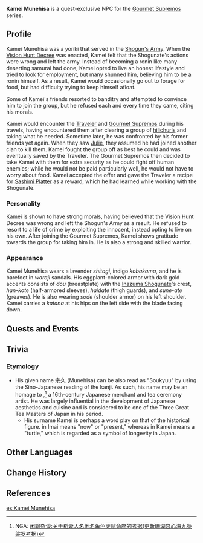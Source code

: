 {{Character Infobox
|type             = Quest NPC
|image            = NPC Kamei Munehisa.png
|realname         = 
|region           = Inazuma
|location         = Inazuma
|location2        = Sumeru
|affiliation      = Shogun's Army
|affiliationNote  = Formerly
|affiliation2     = Gourmet Supremos
|title            = 
|voiceEN          = 
|voiceCN          = 
|voiceJP          = 
|dialoguereward   = 
}}
'''Kamei Munehisa''' {{Lang|ja=亀井宗久}} is a quest-exclusive NPC for the [[Gourmet Supremos]] series.

==Profile==
Kamei Munehisa was a yoriki that served in the [[Shogun's Army]]. When the [[Vision Hunt Decree]] was enacted, Kamei felt that the Shogunate's actions were wrong and left the army. Instead of becoming a ronin like many deserting samurai had done, Kamei opted to live an honest lifestyle and tried to look for employment, but many shunned him, believing him to be a ronin himself. As a result, Kamei would occasionally go out to forage for food, but had difficulty trying to keep himself afloat.

Some of Kamei's friends resorted to banditry and attempted to convince him to join the group, but he refused each and every time they came, citing his morals.

Kamei would encounter the [[Traveler]] and [[Gourmet Supremos]] during his travels, having encountered them after clearing a group of [[hilichurls]] and taking what he needed. Sometime later, he was confronted by his former friends yet again. When they saw [[Julie]], they assumed he had joined another clan to kill them. Kamei fought the group off as best he could and was eventually saved by the Traveler. The Gourmet Supremos then decided to take Kamei with them for extra security as he could fight off human enemies; while he would not be paid particularly well, he would not have to worry about food. Kamei accepted the offer and gave the Traveler a recipe for [[Sashimi Platter]] as a reward, which he had learned while working with the Shogunate.

===Personality===
Kamei is shown to have strong morals, having believed that the Vision Hunt Decree was wrong and left the Shogun's Army as a result. He refused to resort to a life of crime by exploiting the innocent, instead opting to live on his own. After joining the Gourmet Supremos, Kamei shows gratitude towards the group for taking him in. He is also a strong and skilled warrior.

===Appearance===
Kamei Munehisa wears a  lavender ''shitagi'', indigo ''kobakama'', and he is barefoot in ''waraji'' sandals. His eggplant-colored armor with dark gold accents consists of ''dou'' (breastplate) with the [[Inazuma Shogunate]]'s crest, ''han-kote'' (half-armored sleeves), ''haidate'' (thigh guards), and ''sune-ate'' (greaves). He is also wearing ''sode'' (shoulder armor) on his left shoulder. Kamei carries a ''katana'' at his hips on the left side with the blade facing down.

==Quests and Events==
{{Quests and Events}}

==Trivia==
===Etymology===
*His given name 宗久 (Munehisa) can be also read as "Soukyuu" by using the Sino-Japanese reading of the kanji. As such, his name may be an homage to {{Lang|{{w|Imai Sōkyū|Imai Soukyuu}}|ja=今井宗久}},<ref>NGA: [https://bbs.nga.cn/read.php?tid=28016578 闲聊杂谈:关于稻妻人名地名角色天赋命座的考据(更新珊瑚宫心海九条裟罗考据)]</ref> a 16th-century Japanese merchant and tea ceremony artist. He was largely influential in the development of Japanese aesthetics and cuisine and is considered to be one of the Three Great Tea Masters of Japan in his period.
**His surname Kamei is perhaps a word play on that of the historical figure. {{Lang|''Ima''|ja=今}} in Imai means "now" or "present," whereas {{Lang|''kame''|ja=亀}} in Kamei means a "turtle," which is regarded as a symbol of longevity in Japan.

==Other Languages==
{{Other Languages
|default_hidden = 1
|en      = Kamei Munehisa
|zhs     = 龟井宗久
|zhs_rm  = Guījǐng Zōngjiǔ
|zht     = 龜井宗久
|zht_rm  = Guījǐng Zōngjiǔ
|ja      = 亀井宗久
|ja_rm   = Kamei Munehisa
|ko      = 카메이 무네히사
|ko_rm   = Kamei Munehisa
|es      = Kamei Munehisa
|fr      = Kamei Munehisa
|ru      = Камэи Мунэхиса
|th      = Kamei Munehisa
|vi      = Kamei Munehisa
|de      = Kamei Munehisa
|id      = Kamei Munehisa
|pt      = Kamei Munehisa
|tr      = Kamei Munehisa
|it      = Kamei Munehisa
}}

==Change History==
{{Change History|2.0}}

==References==
{{Reflist}}

[[es:Kamei Munehisa]]